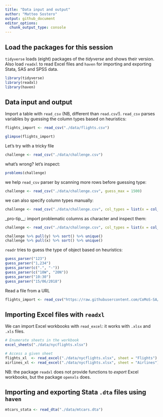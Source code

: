 ```yaml
---
title: "Data input and output"
author: "Matteo Sostero"
output: github_document
editor_options: 
  chunk_output_type: console
---
```


## Load the packages for this session
`tidyverse` loads (eight) packages of the *tidyverse* and shows their version.
 Also load `readxl` to read Excel files and `haven` for importing and exporting Stata, SAS and SPSS data.

```r
library(tidyverse)
library(readxl)
library(haven)
```


## Data input and output

Import a table with `read_csv` (NB, different than `read.csv`!). 
`read_csv` parses variables by guessing the column types based on heuristics:
```r
flights_import <- read_csv("./data/flights.csv")

glimpse(flights_import)
```

Let's try with a tricky file
```r
challenge <- read_csv("./data/challenge.csv")
```

what's wrong? let's inspect:
```r
problems(challenge)
```

we help `read_csv` parser by scanning more rows before guessing type:
```r
challenge <- read_csv("./data/challenge.csv", guess_max = 1500)
```

we can also specify column types manually:
```r
challenge <- read_csv("./data/challenge.csv", col_types = list(x = col_double(), y = col_date()))
```

_pro-tip__: import problematic columns as character and inspect them:
```r
challenge <- read_csv("./data/challenge.csv", col_types = list(x = col_character(), y = col_character()))

challenge %>% pull(y) %>% sort() %>% unique()
challenge %>% pull(x) %>% sort() %>% unique()
```

`readr` tries to guess the type of object based on heuristics: 
```r
guess_parser("123")
guess_parser("1,234")
guess_parser(c(".", "-"))
guess_parser(c("10W", "20N"))
guess_parser("10:30")
guess_parser("15/06/2018")
```

Read a file from a URL
```r
flights_import <- read_csv("https://raw.githubusercontent.com/CoMoS-SA/workshop-R-tidyverse/master/data/flights.csv")
```


## Importing Excel files with `readxl`

We can import Excel workbooks with `read_excel`: it works with `.xlsx` and `.xls` files. 
```r
# Enumerate sheets in the workbook
excel_sheets("./data/nycflights.xlsx")

# Access a given sheet
flights_xl  <- read_excel("./data/nycflights.xlsx", sheet = "Flights")
airlines_xl <- read_excel("./data/nycflights.xlsx", sheet = "Airlines")
```
NB: the package `readxl` does not provide functions to *export* Excel workbooks, but the package `openxls` does.


## Importing and exporting Stata `.dta` files using `haven`

```r
mtcars_stata <- read_dta("./data/mtcars.dta")
```

